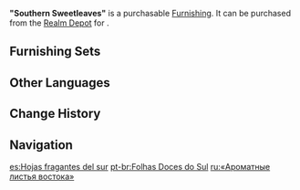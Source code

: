 {{Furnishing Infobox
|id             = 372408
|image          = Item "Southern Sweetleaves".png
|category       = Landform
|subcategory    = Shrub
|quality        = 3
|adeptal_energy = 20
|load           = 50
|reduced_load   = 50
|description    = A plant that grows in warm regions.<br />It sports large, hardy leaves that give off a strong and distinctive sweet-and-sour scent when dried and smoked. Some in [[Liyue]] also turn them into fans, which can sell for a reasonable price.
|source1        = [[Realm Depot]]
}}
'''"Southern Sweetleaves"''' is a purchasable [[Furnishing]]. It can be purchased from the [[Realm Depot]] for {{Item|Realm Currency|30|x=80}}.

==Furnishing Sets==
{{Craft Usage}}

==Other Languages==
{{Other Languages
|en      = "Southern Sweetleaves"
|zhs     = 「南境香风叶」
|zhs_rm  = "Nánjìng Xiāngfēngyè"
|zht     = 「南境香風葉」
|zht_rm  = "Nánjìng Xiāngfēngyè"
|zh_tl   = 
|ja      = 「南境の香風葉」
|ja_rm   = "Nankyou no Koufuuyou"{{Assumed}}
|ja_tl   = "Incensed Wind Leaves of the Southern Boundary"{{Sino}}
|ko      = 「{{tt|남대륙|南大陸}}의 {{tt|향기|香氣}}로운 잎」
|ko_rm   = "Namdaeryuk-ui Hyanggiro'un Ip"
|ko_tl   = "Southern Continent's Sweetleaves"
|es      = Hojas fragantes del sur
|es_tl   = Fragrant Southern Leaves
|fr      = «&nbsp;Feuilles parfumées du Sud&nbsp;»
|fr_tl   = "Perfumed Leaves of the South"
|ru      = «Ароматные листья востока»
|ru_tl   = "Aromatic Leaves of East"
|th      = "พุ่มไม้หอมแห่งแดนใต้"
|th_rm   = "Phum mai hom haeng daen tai"
|th_tl   = 
|vi      = Lá Phong Thơm Nam Cảnh
|vi_tl   = 
|de      = „Windblätter des Südens“
|de_tl   = "Wind Leaves from the South"
|id      = "Sweetleaf Selatan"
|id_tl   = "Southern Sweetleaf"
|pt      = Folhas Doces do Sul
|pt_tl   = 
|tr      = "Güney Tatlı Yaprağı"
|tr_tl   = 
|it      = Dolcifoglie del Sud
|it_tl   = Sweetleaves of the South
}}

==Change History==
{{Change History|1.5}}

==Navigation==
{{Furnishing Navbox|exterior}}

[[es:Hojas fragantes del sur]]
[[pt-br:Folhas Doces do Sul]]
[[ru:«Ароматные листья востока»]]